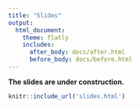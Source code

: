 ```yaml
---
title: "Slides"
output:  
  html_document:
    theme: flatly
    includes:
      after_body: docs/after.html
      before_body: docs/before.html
---
```




**The slides are under construction.**


```r
knitr::include_url('slides.html')
```

